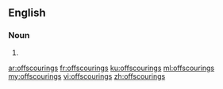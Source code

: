 ==English==

===Noun===
{{head|en}}

# {{plural of|offscouring}}

[[ar:offscourings]]
[[fr:offscourings]]
[[ku:offscourings]]
[[ml:offscourings]]
[[my:offscourings]]
[[vi:offscourings]]
[[zh:offscourings]]